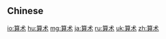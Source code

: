 {{also|算術}}
==Chinese==
{{zh-see|算術}}

[[io:算术]]
[[hu:算术]]
[[mg:算术]]
[[ja:算术]]
[[ru:算术]]
[[uk:算术]]
[[zh:算术]]